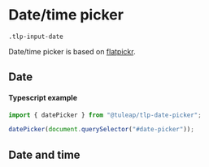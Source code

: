 

<Meta of={DatePickerStories}/>

# Date/time picker

<code>.tlp-input-date</code>

Date/time picker is based on <a href="https://flatpickr.js.org/">flatpickr</a>.

## Date

<Canvas withToolbar={true} of={DatePickerStories.DatePicker}></Canvas>

#### Typescript example

```typescript
import { datePicker } from "@tuleap/tlp-date-picker";

datePicker(document.querySelector("#date-picker"));
```

## Date and time

<Canvas withToolbar={true} of={DatePickerStories.DateTimePicker}></Canvas>
